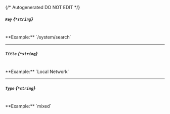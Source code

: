 {/* Autogenerated DO NOT EDIT  */}
##### `Key` *{`*string`}*
<br/>
**Example:** `/system/search`

---
##### `Title` *{`*string`}*
<br/>
**Example:** `Local Network`

---
##### `Type` *{`*string`}*
<br/>
**Example:** `mixed`


